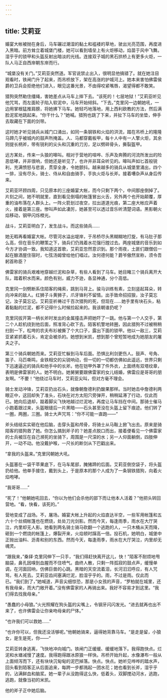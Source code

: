 ```yaml
---
---
---
```

title: 艾莉亚
---




婚宴大帐被抛在身后，马车碾过潮湿的黏土和褴褛的草地，驶出光亮范围，再度进入黑暗。前方耸立着城堡门楼，她可以看到墙垒上有火炬移动，焰苗于风中飞舞。湿乎乎的锁甲和头盔反射出暗淡的光线。连接双子城的黑石拱桥上有更多火炬，一队人马正自西岸朝东岸而行。

“城堡没有关门。”艾莉亚突然道。军官说禁止出入，很明显他搞错了。就在她注目观看时，铁闸门升了起来，而吊桥放下，架在高涨的护城河上。她本来害怕佛雷侯爵的卫兵会拒绝他们进入，眼见这番光景，不由得咬紧嘴唇，渴望得都不敢笑。

猎狗突然勒住缰绳，害她差点从马车上摔下去。“该死的！七层地狱！”艾莉亚听见他咒骂，而左面轮子陷入软泥中，马车开始倾斜。“下去。”克里冈一边朝她吼，一边用掌根猛推肩膀，将她拂下马车。她轻巧地落地，用上西利欧教的方法，然后满脸泥浆地跳起来。“你干什么？”她喊。猎狗也跳了下来，并扯下马车的坐垫，伸手去取藏在下面的剑带。

这时她才听见骑兵从城门口涌出，如同一条钢铁和火焰的洪流，踏在吊桥上的隆隆马蹄几乎被城内的鼓声所掩盖。人、马都穿戴板甲，每十人中有一人擎火炬，其余则提长柄斧，带有锐利的尖头和沉重的刀刃，足以劈碎骨头，撕裂盔甲。

远方某处，传来一头狼的嗥叫。相对于营地的喧哗、乐声及奔腾的河流所发出的险恶低哮，并非很响，但她还是听见了，也许并非耳朵听见的。嗥叫声如匕首般锐利，充满愤怒与悲哀，贯穿全身，令她颤抖。越来越多的骑兵从城堡里涌出，四个一排，没有尽头，骑士、侍从和自由骑手，手执火炬与长斧。接着嘈杂声从身后传来。

艾莉亚环顾四周，只见原本的三座婚宴大帐，而今只剩下两个，中间那座倒掉了。片刻之间，她不明就里，直到看见倒塌的帐篷冒出火舌，另外两个也开始颠覆，厚重的油布落在人群头上。一阵火箭划过夜空，拉出道道光痕，第二座大帐应声着火，接着是第三座。惨叫声如此凄厉，她甚至可以透过音乐听清楚词语。黑影朝火焰移动，钢甲闪烁橙光。

战斗，艾莉亚明白了，发生战斗。而这些骑兵……

她无暇再看婚宴大帐。尽管河水溢出堤岸，于吊桥尽头黑糊糊地打旋，有马肚子那么高，但在音乐的鞭策之下，骑兵们仍溅着水花强行蹚过去。两座城堡的音乐到如今方才协调一致。我知道这首歌，艾莉亚忽然意识到。那个雨夜，土匪们跟僧侣一起在酿酒屋住宿时，七弦汤姆曾给他们唱过。汝何德何能？爵爷傲然宣称，须令吾躬首称臣？

佛雷家的骑兵艰难地穿越烂泥和杂草，有些人看到了马车。她目睹三个骑兵离开大队，踏着积水而来。颜色有别，威力不逊，各显神通，分个高低。

克里冈一剑劈断系住陌客的绳索，跳到马背上。骏马训练有素，立刻竖起耳朵，转向冲来的敌人。红狮子斗黄狮子，爪牙锋利不留情。出手致命招招狠，汝子莫忘记，汝子莫忘记。艾莉亚祈祷过千百次猎狗的死，但现在……她手里有块石头，粘着黏黏的烂泥，都不记得什么时候捡起来的。我该朝谁扔呢？

克里冈拔开第一柄长斧时发出的金属撞击声把她吓了一跳。他与第一个人交手，第二个人趁机绕到他后面，照准背心砍下去。陌客机警地转圈，因此猎狗不过被稍稍扫到一下，松垮的农夫布衫被撕了个大口子，露出下面的锁甲。他以一敌三，艾莉亚紧紧抓着石头，肯定会被杀的。她想到米凯，想到那个曾短暂地成为她朋友的屠夫之子。

第三个骑兵朝她而来。艾莉亚忙躲到马车后面。恐惧比利剑更伤人。鼓声、号角、笛子、马匹嘶鸣，金铁相交的尖锐响动，但一切的一切都仿佛如此遥远，世界只剩下迅速逼近的骑兵和他手中的长斧。他在铠甲外罩了件外衣，上面绣有双塔纹章，表明是佛雷家的人。她不明白。她舅舅要跟佛雷家的女儿结婚，佛雷应是哥哥的朋友啊。“不要！”他绕过马车时，艾莉亚尖叫，但对方毫不理会。

骑士发动冲锋，艾莉亚扔出石头，就像朝詹德利扔酸果那样。当时她击中詹德利两眼正中，这回却失了准头，石块在对方太阳穴旁弹开，稍稍延滞了行动，仅此而已。她向后退却，踮着脚尖飞快地越过烂泥地，再度让马车挡在中间。那骑士催马小跑着跟过来，头盔眼缝后一片黑暗——石头甚至没在头盔上留下痕迹。他们转了一圈，两圈，三圈。骑士大声咒骂：“你不可能一直跑——”

斧头结结实实砸在他后脑，击穿头盔和颅骨，将骑士从马鞍上掀飞出去。原来是骑陌客的猎狗救了她。你怎么搞到斧子的？她差点脱口而出，接着便看见一个佛雷家的士兵被压在自己濒死的坐骑下，周围是一尺深的水；另一人仰面躺倒，四肢伸开，一动不动。他没戴护喉，一尺长的断剑从下巴戳出来。

“拿我的头盔来。”克里冈朝她大吼。

头盔塞在一袋干苹果底下，在马车尾部，腌猪蹄的后面。艾莉亚倒空袋子，将头盔扔给他。他单手接住，戴到头上，于是原本的那个人成为了一条钢铁猎狗，向着火焰咆哮。

“我哥哥……”

“死了！”他朝她吼回去，“你以为他们会杀他的部下而让他本人活着？”他把头转回营地。“看，快看，该死的。”

营地变成了战场。不，屠场。婚宴大帐上升起的火焰直达半空，一些军用帐篷和五六十个丝绸帐篷也在燃烧，处处刀光剑影。然而今天，每逢雨季，雨水在大厅哭泣，内里却无人影。她看到两名骑士骑马砍翻一个逃跑的人，一只木桶从天而降，砸到一个燃烧的帐篷上，爆裂开来，火焰顿时蹿高一倍。投石机，她明白，城堡中正抛出油料、沥青和别的东西。然而今天，每逢雨季，雨水在大厅哭泣，内里却无魂灵。

“跟我来，”桑铎·克里冈伸下一只手，“我们得赶快离开这儿，快！”陌客不耐烦地甩脑袋，鼻孔因嗅到血腥而不住喷气。曲终人散，只剩一阵孤寂的鼓点声，缓慢单调，在河面回响，仿佛巨兽的心跳。黑暗的天空流着泪，长河汩汩呼应，有人咒骂，有人死去。艾莉亚齿间塞满烂泥，脸湿乎乎的。雨，不过是雨。仅此而已。“我们到了，”她喊道，声音尖细惊恐，那是小女孩的声音，“罗柏就在城里，还有我母亲，而大门敞开着。”没有佛雷家的人再骑出来。我好不容易才到这里。“我们得去找我母亲。”

“愚蠢的小母狼。”火光照耀在狗头盔的尖嘴上，令钢牙闪闪发光。“进去就再也出不来了，也许佛雷会让你亲吻母亲的尸体。”

“也许我们可以救她……”

“也许你可以，但我还没活够呢。”他朝她骑来，逼得她背靠马车。“是走是留，小狼女，是生是死，你——”

艾莉亚转身逃离，飞快地冲向城门。铁闸门正缓缓、缓缓地落下。我得跑快点。烂泥和水塘减慢了速度。我得跑得跟冰原狼一样快。吊桥开始升起，水像瀑布一般从上面倾泻而下，还有块块沉甸甸的泥巴掉落。快点。快点。她听见哗哗的踏水声，回头看到陌客正从后面追来，每跨一步都溅起一团水花；她也看到长斧，湿乎乎的，沾满鲜血和脑浆。她一辈子从没跑得这么快，低着头，双脚搅动河水，逃跑，逃跑，就像当初的米凯。

他的斧子正中她后脑。